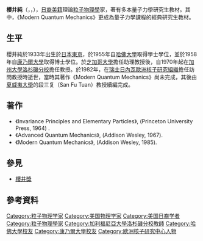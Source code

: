 {{Infobox scientist 
|name = 樱井纯<br/>Jun John Sakurai
|image =
|image_size =
|caption =
|birth_date = {{Birth date|mf=y|1933|1|31}}
|birth_place =  [[东京|东京]]
|residence =
|nationality = [[日本|日本]], [[美国|美国]] 
|death_date = {{Death date and age|mf=y|1982|11|1|1933|1|31}}
|death_place =  [[日內瓦|日內瓦]]
|field = [[物理學|物理學]]
|work_institution = [[芝加哥大學|芝加哥大學]]<br />[[加州大學洛杉磯分校|加州大學洛杉磯分校]]<br />[[加州理工學院|加州理工學院]]<br />
Universities of Tokyo and Nagoya<br />University of Paris at Orsay<br />Scuola Normale Superiore at Pisa<br />Stanford Linear Accelerator<br />[[日內瓦|日內瓦]][[歐洲核子研究組織|歐洲核子研究組織]]<br />Max Planck Institute at Munich
|alma_mater = [[布朗克斯科学高中|布朗克斯科学高中]]<br />[[哈佛大學|哈佛大學]]<br />[[康乃爾大學|康乃爾大學]]
|doctoral_advisor = [[漢斯·貝特|漢斯·貝特]]
|doctoral_students =
|known_for = 
|prizes =
|religion =
|footnotes =
}}
'''櫻井純'''（{{lang-en|'''Jun John Sakurai'''}}，{{lang-ja|'''桜井 純'''}}，{{bd|1933年|1月31日|1982年|11月1日|catIdx=D}}），[[日裔美国人|日裔美籍]]理論[[粒子物理學|粒子物理學]]家，著有多本量子力學研究生教材。其中，《Modern Quantum Mechanics》更成為量子力學課程的經典研究生教材。

==生平==
櫻井純於1933年出生於[[日本|日本]][[東京|東京]]，於1955年自[[哈佛大學|哈佛大學]]取得學士學位，並於1958年自[[康乃爾大學|康乃爾大學]]取得博士學位。於[[芝加哥大學|芝加哥大學]]擔任助理教授後，自1970年起在[[加州大學洛杉磯分校|加州大學洛杉磯分校]]擔任教授。於1982年，在[[瑞士|瑞士]][[日內瓦|日內瓦]][[歐洲核子研究組織|歐洲核子研究組織]]擔任訪問教授時逝世，當時其著作《Modern Quantum Mechanics》尚未完成，其後由[[夏威夷大學|夏威夷大學]]的段三复（San Fu Tuan）教授續編完成。

==著作==
*《Invariance Principles and Elementary Particles》, (Princeton University Press, 1964) .
*《Advanced Quantum Mechanics》, (Addison Wesley, 1967).
*《Modern Quantum Mechanics》, (Addison Wesley, 1985).

==參見==
*[[櫻井獎|櫻井獎]]

==參考資料==
{{reflist}}

{{Authority control}}
{{DEFAULTSORT: Sakurai, Jun}}
[[Category:粒子物理学家|Category:粒子物理学家]]
[[Category:美国物理学家|Category:美国物理学家]]
[[Category:美国日裔学者|Category:美国日裔学者]]
[[Category:粒子物理學家|Category:粒子物理學家]]
[[Category:加利福尼亞大學洛杉磯分校教師|Category:加利福尼亞大學洛杉磯分校教師]]
[[Category:哈佛大學校友|Category:哈佛大學校友]]
[[Category:康乃爾大學校友|Category:康乃爾大學校友]]
[[Category:欧洲核子研究中心人物|Category:欧洲核子研究中心人物]]